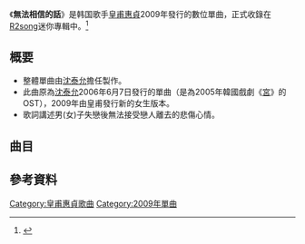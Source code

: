 {{Infobox Single 
| Name           = 無法相信的話
| Artist         = [[皇甫惠貞|皇甫惠貞]]
| Album          = 
| Cover         = Hwangbo-無法相信的話.jpg
| B-side         = 
| Released       = 2009年4月21日
| Format         = [[單曲|單曲]]
| Recorded       = 2009年<br/>{{KOR}}  
| Genre          = [[韓國流行音樂|韓國流行音樂]] 
| Length         = 08:33
| Label          = LOEN Entertainment 
| Writer         = 
| Producer       = [[沈泰允|沈泰允]]
| Certification  =  
| Chart position = 
| Last single    = '''[[Gift_For_Him|Gift For Him]]'''<br/>（2008年）
| This single    = '''無法相信的話'''<br/>（2009年）
| Next single    = '''[[我依然美麗|我依然美麗]]'''<br/>（2010年）
| Misc           = {{Extra musicsample |Type=single |filename=06 믿을수없는말.ogg|title=《無法相信的話》}}
}}
《'''無法相信的話'''》是韩国歌手[[皇甫惠貞|皇甫惠貞]]2009年發行的數位單曲，正式收錄在[[R2song|R2song]]迷你專輯中。<ref name="album">{{cite news | language = ko | url = http://music.daum.net/artist/album/list?artistDetailId=5658 | title = 황보혜정(DAUM 앨범) | publisher = DAUM | date = 2012-02-02 }}{{Dead link|date=2020年2月 |bot=InternetArchiveBot |fix-attempted=yes }}</ref>

==概要==
*整體單曲由[[沈泰允|沈泰允]]擔任製作。
*此曲原為[[沈泰允|沈泰允]]2006年6月7日發行的單曲（是為2005年韓國戲劇《[[宮|宮]]》的OST），2009年由皇甫發行新的女生版本。
*歌詞講述男(女)子失戀後無法接受戀人離去的悲傷心情。
<!--
{| class="wikitable"
!align="left" width="100px"|  #
!align="left" width="250px"| 專輯資料
!align="left" width="350px"| 曲目
|- bgcolor="#FFFFFF"
|align="center"|數位單曲
|align="left"|《'''無法相信的話'''》<ref name="album" />
* 日期：2009年4月21日
* 語言：韓語
* 發行：LOEN Entertainment
|align="left" style="font-size: 85%;"|
{{hidden|詳細內容|
#'''믿을 수 없는 말（無法相信的話）'''
#'''믿을 수 없는 말(Inst)（無法相信的話）'''}}
|-
|}-->
==曲目==
{{tracklist
| collapsed       = 
| headline        =
| total_length    = 8:33

| title1          = 믿을 수 없는 말
| note1           =無法相信的話
| writer1         = 
| lyrics1         =[[沈泰允|沈泰允]]
| music1          = [[沈泰允|沈泰允]]
| arranger1      =  허석(Huh Seok)
| length1         = 4:16
| title2          = 믿을 수 없는 말(Inst)
| note2           =無法相信的話
| writer2         = 
| lyrics2         =
| music2          = [[沈泰允|沈泰允]]
| length2         = 4:16
}}

==參考資料==
{{reflist}}
{{皇甫惠貞}}

[[Category:皇甫惠貞歌曲|Category:皇甫惠貞歌曲]]
[[Category:2009年單曲|Category:2009年單曲]]